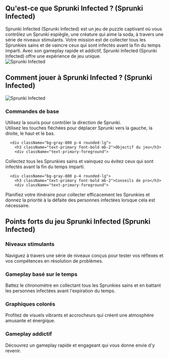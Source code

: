 ## Qu'est-ce que Sprunki Infected ? (Sprunki Infected)

<div className="flex flex-col md:flex-row items-center gap-8">
  <div className="w-full md:w-1/2 text-xl">
Sprunki Infected (Sprunki Infected) est un jeu de puzzle captivant où vous contrôlez un Sprunki espiègle, une créature qui aime la soda, à travers une série de niveaux stimulants. Votre mission est de collecter tous les Sprunkies sains et de vaincre ceux qui sont infectés avant la fin du temps imparti. Avec son gameplay rapide et addictif, Sprunki Infected (Sprunki Infected) offre une expérience de jeu unique.
</div>
  <div className="w-full md:w-1/2 flex justify-center items-center">
<img 
      src="https://public-image.fafafa.ai/cm3tvyn990002mp4f5v0tdr5g/2025-01-07/images/1736252447476-xxuii9.webp" 
      alt="Sprunki Infected" 
      className="w-4/5 h-auto"
    />
</div>
</div>

## Comment jouer à Sprunki Infected ? (Sprunki Infected)

<div className="flex flex-col md:flex-row items-center gap-8">
  <div className="w-full md:w-1/2">
<img 
      src="https://public-image.fafafa.ai/cm3tvyn990002mp4f5v0tdr5g/2025-01-07/images/1736252447476-xxuii9.webp" 
      alt="Sprunki Infected" 
      className="w-4/5 h-auto mx-auto"
    />
</div>
  <div className="w-full md:w-1/2">
    <div className="grid grid-cols-1 gap-4 mt-0">
      <div className="bg-gray-800 p-4 rounded-lg">
        <h3 className="text-primary font-bold mb-2">Commandes de base</h3>
        <div className="text-primary-foreground">
Utilisez la souris pour contrôler la direction de Sprunki.<br/>
          Utilisez les touches fléchées pour déplacer Sprunki vers la gauche, la droite, le haut et le bas.
</div>
      </div>

      <div className="bg-gray-800 p-4 rounded-lg">
        <h3 className="text-primary font-bold mb-2">Objectif du jeu</h3>
        <div className="text-primary-foreground">
Collectez tous les Sprunkies sains et vainquez ou évitez ceux qui sont infectés avant la fin du temps imparti.
</div>
      </div>

      <div className="bg-gray-800 p-4 rounded-lg">
        <h3 className="text-primary font-bold mb-2">Conseils de pro</h3>
        <div className="text-primary-foreground">
Planifiez votre itinéraire pour collecter efficacement les Sprunkies et donnez la priorité à la défaite des personnes infectées lorsque cela est nécessaire.
</div>
      </div>
    </div>
  </div>
</div>

## Points forts du jeu Sprunki Infected (Sprunki Infected)

<div className="grid grid-cols-1 md:grid-cols-2 gap-4">
  <div className="bg-gray-800 p-4 rounded-lg">
    <h3 className="text-primary font-bold mb-2">Niveaux stimulants</h3>
    <div className="text-primary-foreground">
Naviguez à travers une série de niveaux conçus pour tester vos réflexes et vos compétences en résolution de problèmes.
</div>
  </div>

  <div className="bg-gray-800 p-4 rounded-lg">
    <h3 className="text-primary font-bold mb-2">Gameplay basé sur le temps</h3>
    <div className="text-primary-foreground">
Battez le chronomètre en collectant tous les Sprunkies sains et en battant les personnes infectées avant l'expiration du temps.
</div>
  </div>

  <div className="bg-gray-800 p-4 rounded-lg">
    <h3 className="text-primary font-bold mb-2">Graphiques colorés</h3>
    <div className="text-primary-foreground">
Profitez de visuels vibrants et accrocheurs qui créent une atmosphère amusante et énergique.
</div>
  </div>

  <div className="bg-gray-800 p-4 rounded-lg">
    <h3 className="text-primary font-bold mb-2">Gameplay addictif</h3>
    <div className="text-primary-foreground">
Découvrez un gameplay rapide et engageant qui vous donne envie d'y revenir.
</div>
  </div>
</div>